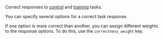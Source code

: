 Correct responses to [control](/docs/glossary#control-task) and [training](/docs/glossary#training-task) tasks.

You can specify several options for a correct task response.

If one option is more correct than another, you can assign different weights to the response options. To do this, use the `correctness_weight` key.
